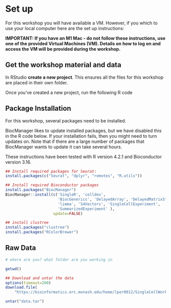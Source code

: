 # Set up

For this workshop you will have available a VM. However, if you which to use your local computer here are the set up instructions:

**IMPORTANT: If you have an M1 Mac - do not follow these instructions, use one of the provided Virtual Machines (VM). Details on how to log on and access the VM will be provided during the workshop.**

## Get the workshop material and data

In RStudio **create a new project**. This ensures all the files for this workshop are placed in their own folder.

Once you've created a new project, run the following R code

## Package Installation
 
For this workshop, several packages need to be installed.

BiocManager likes to update installed packages, but we have disabled this in the R code below. If your installation fails, then you might need to turn updates on. Note that if there are a large number of packages that BiocManager wants to update it can take several hours.

These instructions have been tested with R version 4.2.1 and Bioconductor version 3.16.

```r
## Install required packages for Seurat:
install.packages(c("Seurat", "dplyr", "remotes", "R.utils"))

## Install required Bioconductor packages
install.packages("BiocManager")
BiocManager::install(c('SingleR', 'celldex',
                       'BiocGenerics', 'DelayedArray', 'DelayedMatrixStats',
                       'limma', 'S4Vectors', 'SingleCellExperiment',
                       'SummarizedExperiment' ),
                     update=FALSE)

## install clustree
install.packages("clustree")
install.packages("RColorBrewer")
```

## Raw Data

```r
# where are you? what folder are you working in

getwd()

## Download and untar the data
options(timeout=200)
download.file(
    "https://bioinformatics.erc.monash.edu/home/lper0012/SingleCellWorkshopData/data.tar","data.tar")

untar("data.tar")


```


